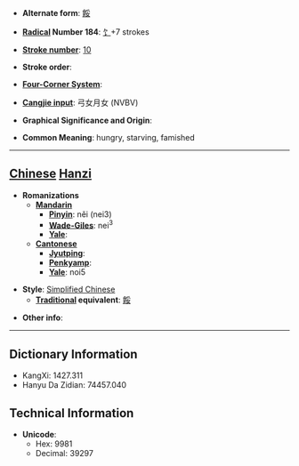 * '''Alternate form''': [[餒]]

* '''[[Wiktionary:Chinese radical index| Radical]] Number 184''': [[Wiktionary:Chinese radical index 饣|饣]]+7 strokes

* '''[[Wiktionary:Chinese total strokes index|Stroke number]]''': [[Wiktionary:Chinese total strokes index 10|10]]

* '''Stroke order''': 

* '''[[Wiktionary:Chinese four corner index|Four-Corner System]]''': 

* '''[[Wiktionary:Chinese Cangjie index|Cangjie input]]''': 弓女月女 (NVBV)

* '''Graphical Significance and Origin''': 

* '''Common Meaning''': hungry, starving, famished

----

== [[Chinese]] [[Hanzi]] ==

* '''Romanizations'''
** '''[[Mandarin]]'''
*** '''[[Pinyin]]''': něi (nei3)
*** '''[[Wade-Giles]]''': nei<sup>3</sup>
*** '''[[Yale]]''': 
** '''[[Cantonese]]'''
*** '''[[Jyutping]]''':
*** '''[[Penkyamp]]''': 
*** '''[[Yale]]''': noi5

* '''Style''': [[Simplified Chinese]] 
** '''[[Traditional Chinese|Traditional]] equivalent''': [[餒]]

* '''Other info''': 

----

== Dictionary Information ==

* KangXi: 1427.311
* Hanyu Da Zidian: 74457.040

== Technical Information ==

* '''Unicode''':
** Hex: 9981
** Decimal: 39297